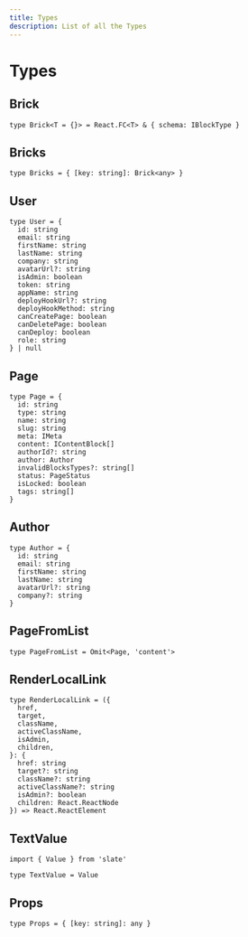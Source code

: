 ```yaml
---
title: Types
description: List of all the Types
---
```


# Types

## Brick

```tsx
type Brick<T = {}> = React.FC<T> & { schema: IBlockType }
```

## Bricks

```tsx
type Bricks = { [key: string]: Brick<any> }
```

## User

```tsx
type User = {
  id: string
  email: string
  firstName: string
  lastName: string
  company: string
  avatarUrl?: string
  isAdmin: boolean
  token: string
  appName: string
  deployHookUrl?: string
  deployHookMethod: string
  canCreatePage: boolean
  canDeletePage: boolean
  canDeploy: boolean
  role: string
} | null
```

## Page

```tsx
type Page = {
  id: string
  type: string
  name: string
  slug: string
  meta: IMeta
  content: IContentBlock[]
  authorId?: string
  author: Author
  invalidBlocksTypes?: string[]
  status: PageStatus
  isLocked: boolean
  tags: string[]
}
```

## Author

```tsx
type Author = {
  id: string
  email: string
  firstName: string
  lastName: string
  avatarUrl?: string
  company?: string
}
```

## PageFromList

```tsx
type PageFromList = Omit<Page, 'content'>
```

## RenderLocalLink

```tsx
type RenderLocalLink = ({
  href,
  target,
  className,
  activeClassName,
  isAdmin,
  children,
}: {
  href: string
  target?: string
  className?: string
  activeClassName?: string
  isAdmin?: boolean
  children: React.ReactNode
}) => React.ReactElement
```

## TextValue

```tsx
import { Value } from 'slate'

type TextValue = Value
```

## Props

```tsx
type Props = { [key: string]: any }
```
